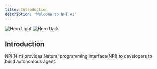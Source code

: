 ```yaml
---
title: Introduction
description: 'Welcome to NPi AI'
---
```


<img
  className="block dark:hidden"
  src="/images/hero-light.svg"
  alt="Hero Light"
/>
<img
  className="hidden dark:block"
  src="/images/hero-dark.svg"
  alt="Hero Dark"
/>

## Introduction

NPi(N-π) provides Natural programming interface(NPI) to developers to build autonomous agent.
